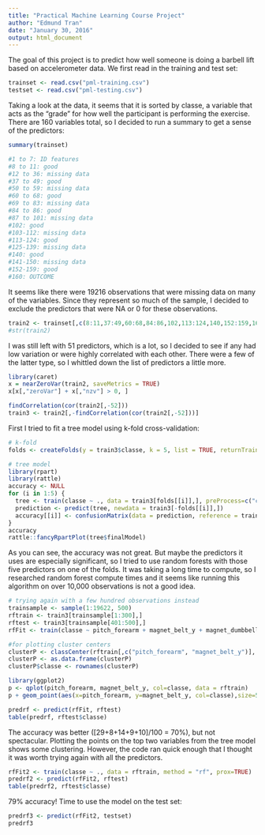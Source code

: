 ```yaml
---
title: "Practical Machine Learning Course Project"
author: "Edmund Tran"
date: "January 30, 2016"
output: html_document
---
```


The goal of this project is to predict how well someone is doing a barbell lift based on accelerometer data. We first read in the training and test set:

```r
trainset <- read.csv("pml-training.csv")
testset <- read.csv("pml-testing.csv")
```

Taking a look at the data, it seems that it is sorted by classe, a variable that acts as the "grade" for how well the participant is performing the exercise. There are 160 variables total, so I decided to run a summary to get a sense of the predictors:

```r
summary(trainset)

#1 to 7: ID features
#8 to 11: good
#12 to 36: missing data
#37 to 49: good
#50 to 59: missing data
#60 to 68: good
#69 to 83: missing data
#84 to 86: good
#87 to 101: missing data
#102: good
#103-112: missing data
#113-124: good
#125-139: missing data
#140: good
#141-150: missing data
#152-159: good
#160: OUTCOME
```

It seems like there were 19216 observations that were missing data on many of the variables. Since they represent so much of the sample, I decided to exclude the predictors that were NA or 0 for these observations.

```r
train2 <- trainset[,c(8:11,37:49,60:68,84:86,102,113:124,140,152:159,160)]
#str(train2)
```

I was still left with 51 predictors, which is a lot, so I decided to see if any had low variation or were highly correlated with each other. There were a few of the latter type, so I whittled down the list of predictors a little more.

```r
library(caret)
x = nearZeroVar(train2, saveMetrics = TRUE) 
x[x[,"zeroVar"] + x[,"nzv"] > 0, ] 

findCorrelation(cor(train2[,-52]))
train3 <- train2[,-findCorrelation(cor(train2[,-52]))]
```

First I tried to fit a tree model using k-fold cross-validation:

```r
# k-fold
folds <- createFolds(y = train3$classe, k = 5, list = TRUE, returnTrain = TRUE)

# tree model
library(rpart)
library(rattle)
accuracy <- NULL
for (i in 1:5) {
  tree <- train(classe ~ ., data = train3[folds[[i]],], preProcess=c("center", "scale"), method = "rpart")
  prediction <- predict(tree, newdata = train3[-folds[[i]],])
  accuracy[[i]] <- confusionMatrix(data = prediction, reference = train3[-folds[[i]],]$classe)$overall[1]
}
accuracy
rattle::fancyRpartPlot(tree$finalModel)
```

As you can see, the accuracy was not great. But maybe the predictors it uses are especially significant, so I tried to use random forests with those five predictors on one of the folds. It was taking a long time to compute, so I researched random forest compute times and it seems like running this algorithm on over 10,000 observations is not a good idea.

```r
# trying again with a few hundred observations instead
trainsample <- sample(1:19622, 500)
rftrain <- train3[trainsample[1:300],]
rftest <- train3[trainsample[401:500],]
rfFit <- train(classe ~ pitch_forearm + magnet_belt_y + magnet_dumbbell_y + roll_forearm + accel_forearm_x, data = rftrain, method = "rf", prox=TRUE)

#for plotting cluster centers
clusterP <- classCenter(rftrain[,c("pitch_forearm", "magnet_belt_y")], rftrain$classe, rfFit$finalModel$prox)
clusterP <- as.data.frame(clusterP)
clusterP$classe <- rownames(clusterP)

library(ggplot2)
p <- qplot(pitch_forearm, magnet_belt_y, col=classe, data = rftrain)
p + geom_point(aes(x=pitch_forearm, y=magnet_belt_y, col=classe),size=5, shape=4, data=clusterP)

predrf <- predict(rfFit, rftest)
table(predrf, rftest$classe)
```

The accuracy was better ([29+8+14+9+10]/100 = 70%), but not spectacular. Plotting the points on the top two variables from the tree model shows some clustering. However, the code ran quick enough that I thought it was worth trying again with all the predictors.

```r
rfFit2 <- train(classe ~ ., data = rftrain, method = "rf", prox=TRUE)
predrf2 <- predict(rfFit2, rftest)
table(predrf2, rftest$classe)
```

79% accuracy! Time to use the model on the test set:

```r
predrf3 <- predict(rfFit2, testset)
predrf3
```
